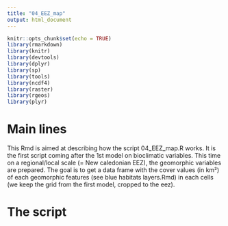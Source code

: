 ```yaml
---
title: "04_EEZ_map"
output: html_document
---
```


```r
knitr::opts_chunk$set(echo = TRUE)
library(rmarkdown)
library(knitr)
library(devtools)
library(dplyr)
library(sp)
library(tools)
library(ncdf4)
library(raster)
library(rgeos)
library(plyr)
```

# Main lines

This Rmd is aimed at describing how the script 04_EEZ_map.R works. It is the first script coming after the 1st model on bioclimatic variables. This time on a regional/local scale (= New caledonian EEZ), the geomorphic variables are prepared. The goal is to get a data frame with the cover values (in km²) of each geomorphic features (see blue habitats layers.Rmd) in each cells (we keep the grid from the first model, cropped to the eez).

# The script

```r

```



